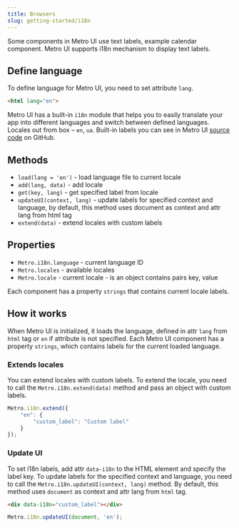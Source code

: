 ```yaml
---
title: Browsers
slug: getting-started/i18n
---
```



<Leader content="Metro UI ready for internationalization and localisation!"/>

Some components in Metro UI use text labels, example calendar component. Metro UI supports i18n mechanism to display text labels.

## Define language

To define language for Metro UI, you need to set attribute `lang`.

```html
<html lang="en">
```

Metro UI has a built-in `i18n` module that helps you to easily translate your app into different languages and switch between defined languages. 
Locales out from box – `en`, `ua`. Built-in labels you can see in Metro UI [source code](https://github.com/olton/Metro-UI-CSS/blob/master/source/i18n/en.js) on GitHub.

## Methods

+ `load(lang = 'en')` - load language file to current locale
+ `add(lang, data)` - add locale
+ `get(key, lang)` - get specified label from locale
+ `updateUI(context, lang)` - update labels for specified context and language, by default, this method uses document as context and attr lang from html tag
+ `extend(data)` - extend locales with custom labels

## Properties

+ `Metro.i18n.language` - current language ID
+ `Metro.locales` - available locales
+ `Metro.locale` - current locale - is an object contains pairs key, value

Each component has a property `strings` that contains current locale labels. 

## How it works

When Metro UI is initialized, it loads the language, defined in attr `lang` from `html` tag or `en` if attribute is not specified. 
Each Metro UI component has a property `strings`, which contains labels for the current loaded language. 

### Extends locales

You can extend locales with custom labels.
To extend the locale, you need to call the `Metro.i18n.extend(data)` method and pass an object with custom labels.

```javascript
Metro.i18n.extend({
    "en": {
        "custom_label": "Custom label"
    }
});
```

### Update UI

To set i18n labels, add attr `data-i18n` to the HTML element and specify the label key. 
To update labels for the specified context and language, you need to call the `Metro.i18n.updateUI(context, lang)` method. 
By default, this method uses `document` as context and attr lang from `html` tag.

```html
<div data-i18n="custom_label"></div>
```

```javascript
Metro.i18n.updateUI(document, 'en');
```

